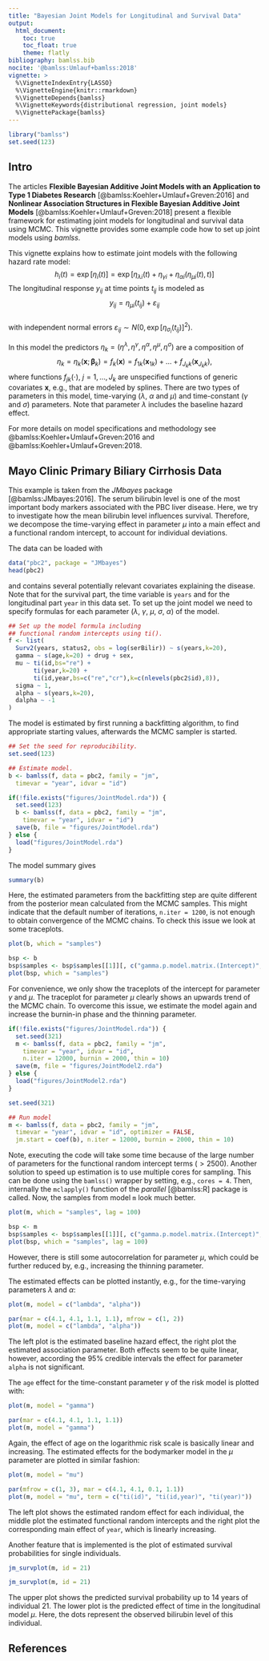 ```yaml
---
title: "Bayesian Joint Models for Longitudinal and Survival Data"
output:
  html_document:
    toc: true
    toc_float: true
    theme: flatly
bibliography: bamlss.bib
nocite: '@bamlss:Umlauf+bamlss:2018'
vignette: >
  %\VignetteIndexEntry{LASSO}
  %\VignetteEngine{knitr::rmarkdown}
  %\VignetteDepends{bamlss}
  %\VignetteKeywords{distributional regression, joint models}
  %\VignettePackage{bamlss}
---
```


```r
library("bamlss")
set.seed(123)
```

## Intro

The articles **Flexible Bayesian Additive Joint Models with an Application to Type 1 Diabetes
Research** [@bamlss:Koehler+Umlauf+Greven:2016] and **Nonlinear Association Structures in Flexible
Bayesian Additive Joint Models** [@bamlss:Koehler+Umlauf+Greven:2018] present a flexible
framework for estimating joint models for longitudinal and survival data using MCMC.
This vignette provides some example code how to set up joint models using _bamlss_.

This vignette explains how to estimate joint models with the following hazard rate model:
$$
h_{i}(t) = \exp\left[\eta_{i}(t)\right] =
   \exp [\eta_{\lambda i}(t) + \eta_{\gamma i} + \eta_{\alpha i}(\eta_{\mu i}(t), t) ]
$$
The longitudinal response $y_{ij}$ at time points $t_{ij}$ is modeled as
$$
y_{ij}=\eta_{\mu i}(t_{ij}) + \varepsilon_{ij}                  
$$   
with independent normal errors $\varepsilon_{ij} \sim N(0, \exp[\eta_{\sigma_i}(t_{ij})]^2)$.

In this model the predictors $\eta_k = \left( \eta^{\lambda}, \eta^{\gamma}, \eta^{\alpha},
\eta^{\mu}, \eta^{\sigma} \right)$ are a composition of
$$
\eta_k=\eta_k\left(\mathbf{x}; \boldsymbol{\beta}_k\right) = f_k(\mathbf{x}) =
  f_{1k}(\mathbf{x}_{1k})+\ldots+f_{J_kk}(\mathbf{x}_{J_kk}),
$$
where functions $f_{jk}( \cdot )$, $j = 1, \ldots, J_k$ are unspecified functions of generic
covariates $\mathbf{x}$, e.g., that are modeled by splines. There are two types of parameters
in this model, time-varying ($\lambda$, $\alpha$ and $\mu$) and time-constant
($\gamma$ and $\sigma$) parameters. Note that parameter $\lambda$ includes the baseline hazard
effect.

For more details on model specifications and methodology see
@bamlss:Koehler+Umlauf+Greven:2016 and @bamlss:Koehler+Umlauf+Greven:2018.

## Mayo Clinic Primary Biliary Cirrhosis Data

This example is taken from the _JMbayes_ package [@bamlss:JMbayes:2016]. The serum bilirubin level
is one of the most important body markers associated with the PBC liver disease. Here, we try to
investigate how the mean bilirubin level influences survival. Therefore, we decompose the
time-varying effect in parameter $\mu$ into a main effect and a functional random intercept, to
account for individual deviations.

The data can be loaded with
```r
data("pbc2", package = "JMbayes")
head(pbc2)
```
and contains several potentially relevant covariates explaining the disease. Note that for the
survival part, the time variable is `years` and for the longitudinal part `year` in this
data set. To set up the joint model we need to specify formulas for each parameter
($\lambda$, $\gamma$, $\mu$, $\sigma$, $\alpha$) of the model.
```r
## Set up the model formula including
## functional random intercepts using ti().
f <- list(
  Surv2(years, status2, obs = log(serBilir)) ~ s(years,k=20),
  gamma ~ s(age,k=20) + drug + sex,
  mu ~ ti(id,bs="re") + 
       ti(year,k=20) + 
       ti(id,year,bs=c("re","cr"),k=c(nlevels(pbc2$id),8)),
  sigma ~ 1,
  alpha ~ s(years,k=20),
  dalpha ~ -1
)
```
The model is estimated by first running a backfitting algorithm, to find appropriate
starting values, afterwards the MCMC sampler is started.
```r
## Set the seed for reproducibility.
set.seed(123)

## Estimate model.
b <- bamlss(f, data = pbc2, family = "jm",
  timevar = "year", idvar = "id")
```
```r
if(!file.exists("figures/JointModel.rda")) {
  set.seed(123)
  b <- bamlss(f, data = pbc2, family = "jm",
    timevar = "year", idvar = "id")
  save(b, file = "figures/JointModel.rda")
} else {
  load("figures/JointModel.rda")
}
```
The model summary gives
```r
summary(b)
```
Here, the estimated parameters from the backfitting step are quite different from the posterior
mean calculated from the MCMC samples. This might indicate that the default number of iterations,
`n.iter = 1200`, is not enough to obtain convergence of the MCMC chains. To check this issue
we look at some traceplots.
```r
plot(b, which = "samples")
```
```r
bsp <- b
bsp$samples <- bsp$samples[[1]][, c("gamma.p.model.matrix.(Intercept)", "mu.p.model.matrix.(Intercept)")]
plot(bsp, which = "samples")
```
For convenience, we only show the traceplots of the intercept for parameter $\gamma$ and $\mu$.
The traceplot for parameter $\mu$ clearly shows an upwards trend of the MCMC chain. To overcome
this issue, we estimate the model again and increase the burnin-in phase and the thinning parameter.
```r
if(!file.exists("figures/JointModel.rda")) {
  set.seed(321)
  m <- bamlss(f, data = pbc2, family = "jm",
    timevar = "year", idvar = "id",
    n.iter = 12000, burnin = 2000, thin = 10)
  save(m, file = "figures/JointModel2.rda")
} else {
  load("figures/JointModel2.rda")
}
```
```r
set.seed(321)

## Run model
m <- bamlss(f, data = pbc2, family = "jm",
  timevar = "year", idvar = "id", optimizer = FALSE,
  jm.start = coef(b), n.iter = 12000, burnin = 2000, thin = 10)
```
Note, executing the code will take some time because of the large number of parameters for the
functional random intercept terms ($> 2500$). Another solution to speed up estimation is
to use multiple cores for sampling. This can be done using the `bamlss()` wrapper by setting, e.g.,
`cores = 4`. Then, internally the `mclapply()` function of the _parallel_ [@bamlss:R] package is
called. Now, the samples from model `m` look much better.
```r
plot(m, which = "samples", lag = 100)
```
```r
bsp <- m
bsp$samples <- bsp$samples[[1]][, c("gamma.p.model.matrix.(Intercept)", "mu.p.model.matrix.(Intercept)")]
plot(bsp, which = "samples", lag = 100)
```
However, there is still some autocorrelation for parameter $\mu$, which could be further reduced by,
e.g., increasing the thinning parameter.

The estimated effects can be plotted instantly, e.g., for the time-varying parameters $\lambda$
and $\alpha$:
```r
plot(m, model = c("lambda", "alpha"))
```
```r
par(mar = c(4.1, 4.1, 1.1, 1.1), mfrow = c(1, 2))
plot(m, model = c("lambda", "alpha"))
```
The left plot is the estimated baseline hazard effect, the right plot the estimated association
parameter. Both effects seem to be quite linear, however, according the 95% credible intervals the
effect for parameter `alpha` is not significant.

The `age` effect for the time-constant parameter $\gamma$ of the risk model is plotted with:
```r
plot(m, model = "gamma")
```
```r
par(mar = c(4.1, 4.1, 1.1, 1.1))
plot(m, model = "gamma")
```
Again, the effect of age on the logarithmic risk scale is basically linear and increasing. The
estimated effects for the bodymarker model in the $\mu$ parameter are plotted in similar fashion:
```r
plot(m, model = "mu")
```
```r
par(mfrow = c(1, 3), mar = c(4.1, 4.1, 0.1, 1.1))
plot(m, model = "mu", term = c("ti(id)", "ti(id,year)", "ti(year)"))
```
The left plot shows the estimated random effect for each individual, the middle plot the
estimated functional random intercepts and the right plot the corresponding main effect of
`year`, which is linearly increasing.

Another feature that is implemented is the plot of estimated survival probabilities for
single individuals.
```r
jm_survplot(m, id = 21)
```
```r
jm_survplot(m, id = 21)
```
The upper plot shows the predicted survival probability up to 14 years of individual 21. The lower
plot is the predicted effect of time in the longitudinal model $\mu$. Here, the dots represent
the observed bilirubin level of this individual.

## References

